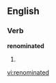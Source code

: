 ==English==

===Verb===
'''renominated'''

# {{present participle of|[[renominate]]}}

[[vi:renominated]]